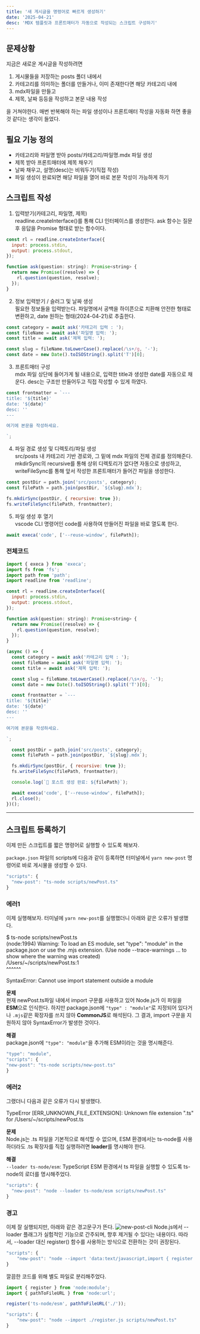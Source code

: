 ```yaml
---
title: '새 게시글을 명령어로 빠르게 생성하기'
date: '2025-04-21'
desc: 'MDX 템플릿과 프론트매터가 자동으로 작성되는 스크립트 구성하기'
---
```


## 문제상황

지금은 새로운 게시글을 작성하려면

1. 게시물들을 저장하는 posts 폴더 내에서
2. 카테고리를 의미하는 폴더를 만들거나, 이미 존재한다면 해당 카테고리 내에
3. mdx파일을 만들고
4. 제목, 날짜 등등을 작성하고 본문 내용 작성

을 거쳐야한다. 매번 반복해야 하는 파일 생성이나 프론트매터 작성을 자동화 하면 좋을것 같다는 생각이 들었다.

## 필요 기능 정의

- 카테고리와 파일명 받아 posts/카테고리/파일명.mdx 파일 생성
- 제목 받아 프론트매터에 제목 채우기
- 날짜 채우고, 설명(desc)는 비워두기(직접 작성)
- 파일 생성이 완료되면 해당 파일을 열어 바로 본문 작성이 가능하게 하기

## 스크립트 작성

1. 입력받기(카테고리, 파일명, 제목) <br/>
   readline.createInterface()를 통해 CLI 인터페이스를 생성한다.
   ask 함수는 질문 후 응답을 Promise 형태로 받는 함수이다.

```js
const rl = readline.createInterface({
  input: process.stdin,
  output: process.stdout,
});

function ask(question: string): Promise<string> {
  return new Promise((resolve) => {
    rl.question(question, resolve);
  });
}
```

2. 정보 입력받기 / 슬러그 및 날짜 생성 <br/>
   필요한 정보들을 입력받는다.
   파일명에서 공백을 하이픈으로 치환해 안전한 형태로 변환하고, date 원하는 형태(2024-04-21)로 추출한다.

```js
const category = await ask('카테고리 입력 : ');
const fileName = await ask('파일명 입력: ');
const title = await ask('제목 입력: ');

const slug = fileName.toLowerCase().replace(/\s+/g, '-');
const date = new Date().toISOString().split('T')[0];
```

3. 프론트매터 구성 <br/>
   mdx 파일 상단에 들어가게 될 내용으로, 입력한 title과 생성한 date를 자동으로 채운다.
   desc는 구조만 만들어두고 직접 작성할 수 있게 하였다.

```js
const frontmatter = `---
title: '${title}'
date: '${date}'
desc: ''
---

여기에 본문을 작성하세요.

`;
```

4. 파일 경로 생성 및 디렉토리/파일 생성 <br/>
   src/posts 내 카테고리 기반 경로와, 그 밑에 mdx 파일의 전체 경로를 정의해준다.
   mkdirSync의 recursive를 통해 상위 디렉토리가 없다면 자동으로 생성하고,
   writeFileSync를 통해 앞서 작성한 프론트매터가 들어간 파일을 생성한다.

```js
const postDir = path.join('src/posts', category);
const filePath = path.join(postDir, `${slug}.mdx`);

fs.mkdirSync(postDir, { recursive: true });
fs.writeFileSync(filePath, frontmatter);
```

5. 파일 생성 후 열기 <br/>
   vscode CLI 명령어인 code를 사용하여 만들어진 파일을 바로 열도록 한다.

```js
await execa('code', ['--reuse-window', filePath]);
```

### 전체코드

```js title="src/newPost.ts"
import { execa } from 'execa';
import fs from 'fs';
import path from 'path';
import readline from 'readline';

const rl = readline.createInterface({
  input: process.stdin,
  output: process.stdout,
});

function ask(question: string): Promise<string> {
  return new Promise((resolve) => {
    rl.question(question, resolve);
  });
}

(async () => {
  const category = await ask('카테고리 입력 : ');
  const fileName = await ask('파일명 입력: ');
  const title = await ask('제목 입력: ');

  const slug = fileName.toLowerCase().replace(/\s+/g, '-');
  const date = new Date().toISOString().split('T')[0];

  const frontmatter = `---
title: '${title}'
date: '${date}'
desc: ''
---

여기에 본문을 작성하세요.

`;

  const postDir = path.join('src/posts', category);
  const filePath = path.join(postDir, `${slug}.mdx`);

  fs.mkdirSync(postDir, { recursive: true });
  fs.writeFileSync(filePath, frontmatter);

  console.log(`🌟 포스트 생성 완료: ${filePath}`);

  await execa('code', ['--reuse-window', filePath]);
  rl.close();
})();
```

---

## 스크립트 등록하기

이제 만든 스크립트를 짧은 명령어로 실행할 수 있도록 해보자.

`package.json` 파일의 scripts에 다음과 같이 등록하면 터미널에서 `yarn new-post` 명령어로 바로 게시물을 생성할 수 있다.

```js title="package.json"
"scripts": {
  "new-post": "ts-node scripts/newPost.ts"
}
```

### 에러1

이제 실행해보자. 터미널에 `yarn new-post`를 실행했더니 아래와 같은 오류가 발생했다.

<Error>
$ ts-node scripts/newPost.ts<br/>
(node:1994) Warning: To load an ES module, set "type": "module" in the package.json or use the .mjs extension.
(Use node --trace-warnings ... to show where the warning was created)<br/>
/Users/~/scripts/newPost.ts:1<br/>
^^^^^^

SyntaxError: Cannot use import statement outside a module

</Error>

**문제**<br/>
현재 newPost.ts파일 내에서 import 구문를 사용하고 있어 Node.js가 이 파일을 **ESM**으로 인식한다. 하지만 package.json에 `"type" : "module"`로 지정되어 있다거나 `.mjs`같은 확장자를 쓰지 않아 **CommonJS**로 해석된다.
그 결과, import 구문을 지원하지 않아 SyntaxError가 발생한 것이다.

**해결**<br/>
package.json에 `"type": "module"`을 추가해 ESM이라는 것을 명시해준다.

```js title="package.json"
"type": "module",
"scripts": {
"new-post": "ts-node scripts/new-post.ts"
}
```

### 에러2

그랬더니 다음과 같은 오류가 다시 발생했다.

<Error>
  TypeError [ERR_UNKNOWN_FILE_EXTENSION]: Unknown file extension ".ts" for
  /Users/~/scripts/newPost.ts
</Error>

**문제**<br/>
Node.js는 .ts 파일을 기본적으로 해석할 수 없으며, ESM 환경에서는 ts-node를 사용하더라도 .ts 확장자를 직접 실행하려면 **loader**를 명시해야 한다.

**해결**<br/>
`--loader ts-node/esm`: TypeScript ESM 환경에서 ts 파일을 실행할 수 있도록 ts-node의 로더를 명시해주었다.

```js
"scripts": {
  "new-post": "node --loader ts-node/esm scripts/newPost.ts"
}
```

### 경고

이제 잘 실행되지만, 아래와 같은 경고문구가 뜬다.
![new-post-cli](/images/posts/blog/new-post-cli.png)
Node.js에서 --loader 플래그가 실험적인 기능으로 간주되며, 향후 제거될 수 있다는 내용이다.
따라서, --loader 대신 register() 함수를 사용하는 방식으로 전환하는 것이 권장된다.

```js
"scripts": {
    "new-post": "node --import 'data:text/javascript,import { register } from "node:module"; import { pathToFileURL } from "node:url"; register("ts-node/esm", pathToFileURL("./"));"
}
```

깔끔한 코드를 위해 별도 파일로 분리해주었다.

```js title="register.js"
import { register } from 'node:module';
import { pathToFileURL } from 'node:url';

register('ts-node/esm', pathToFileURL('./'));
```

```js title="package.json"
"scripts": {
    "new-post": "node --import ./register.js scripts/newPost.ts"
}
```
